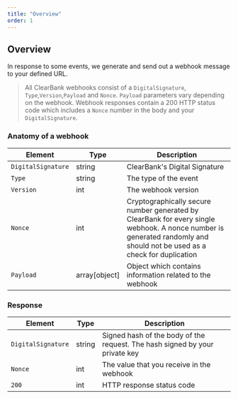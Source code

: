 ```yaml
---
title: "Overview"
order: 1
---
```


## Overview

In response to some events, we generate and send out a webhook message to your defined URL.

> All ClearBank webhooks consist of a `DigitalSignature`, `Type`,`Version`,`Payload` and `Nonce`. `Payload` parameters vary depending on the webhook.
Webhook responses contain a 200 HTTP status code which includes a `Nonce` number in the body and your `DigitalSignature`.

### Anatomy of a webhook

| Element          | Type          | Description                                                                                              |
| ---------------- | ------------- | -------------------------------------------------------------------------------------------------------- |
| `DigitalSignature` | string        | ClearBank's Digital Signature                                                                           |
| `Type`             | string        | The type of the event                                                                                    |
| `Version`          | int           | The webhook version                                                                                      |
| `Nonce`            | int           | Cryptographically secure number generated by ClearBank for every single webhook. A nonce number is generated randomly and should not be used as a check for duplication |
| `Payload`          | array[object] | Object which contains information related to the webhook |

### Response

| Element          | Type          | Description                                                                 |
| ---------------- | ------------- | --------------------------------------------------------------------------- |
| `DigitalSignature` | string      | Signed hash of the body of the request. The hash signed by your private key |
| `Nonce`            | int         | The value that you receive in the webhook                                   |
| `200 `             | int         | HTTP response status code                                                   |
